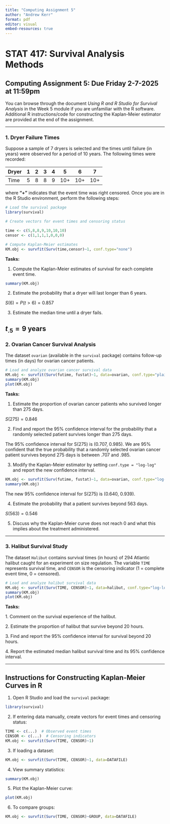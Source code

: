 ```yaml
---
title: "Computing Assignment 5"
author: "Andrew Kerr"
format: pdf
editor: visual
embed-resources: true
---
```


# STAT 417: Survival Analysis Methods

## Computing Assignment 5: Due Friday 2-7-2025 at 11:59pm

You can browse through the document *Using R and R Studio for Survival Analysis* in the Week 5 module if you are unfamiliar with the R software. Additional R instructions/code for constructing the Kaplan-Meier estimator are provided at the end of the assignment.

------------------------------------------------------------------------

### **1. Dryer Failure Times**

Suppose a sample of 7 dryers is selected and the times until failure (in years) were observed for a period of 10 years. The following times were recorded:

| Dryer | 1   | 2   | 3   | 4   | 5   | 6   | 7   |
|-------|-----|-----|-----|-----|-----|-----|-----|
| Time  | 5   | 8   | 8   | 9   | 10+ | 10+ | 10+ |

where **“+”** indicates that the event time was right censored. Once you are in the R Studio environment, perform the following steps:

```r
# Load the survival package
library(survival)

# Create vectors for event times and censoring status

time <- c(5,8,8,9,10,10,10)
censor <- c(1,1,1,1,0,0,0)

# Compute Kaplan-Meier estimates
KM.obj <- survfit(Surv(time,censor)~1, conf.type="none")
```

**Tasks:**

1.  Compute the Kaplan-Meier estimates of survival for each complete event time.

```r
summary(KM.obj)
```

2.  Estimate the probability that a dryer will last longer than 6 years.

$S(6) = P(t>6) = 0.857$

3.  Estimate the median time until a dryer fails.

## $t_{.5} = 9$ years

### **2. Ovarian Cancer Survival Analysis**

The dataset `ovarian` (available in the `survival` package) contains follow-up times (in days) for ovarian cancer patients.

```r
# Load and analyze ovarian cancer survival data
KM.obj <- survfit(Surv(futime, fustat)~1, data=ovarian, conf.type="plain")
summary(KM.obj)
plot(KM.obj)
```

**Tasks:**

1.  Estimate the proportion of ovarian cancer patients who survived longer than 275 days.

$S(275) = 0.846$

2.  Find and report the 95% confidence interval for the probability that a randomly selected patient survives longer than 275 days.

The 95% confidence interval for S(275) is (0.707, 0.985). We are 95% confident that the true probability that a randomly selected ovarian cancer patient survives beyond 275 days is between .707 and .985.

3.  Modify the Kaplan-Meier estimator by setting `conf.type = "log-log"` and report the new confidence interval.

```r
KM.obj <- survfit(Surv(futime, fustat)~1, data=ovarian, conf.type="log-log")
summary(KM.obj)
```

The new 95% confidence interval for S(275) is (0.640, 0.939).

4.  Estimate the probability that a patient survives beyond 563 days.

$S(563) = 0.546$

5.  Discuss why the Kaplan-Meier curve does not reach 0 and what this implies about the treatment administered.

------------------------------------------------------------------------

### **3. Halibut Survival Study**

The dataset `Halibut` contains survival times (in hours) of 294 Atlantic halibut caught for an experiment on size regulation. The variable `TIME` represents survival time, and `CENSOR` is the censoring indicator (1 = complete event time, 0 = censored).

```r
# Load and analyze halibut survival data
KM.obj <- survfit(Surv(TIME, CENSOR)~1, data=halibut, conf.type="log-log")
summary(KM.obj)
plot(KM.obj)
```

**Tasks:**

1\. Comment on the survival experience of the halibut.

2\. Estimate the proportion of halibut that survive beyond 20 hours.

3\. Find and report the 95% confidence interval for survival beyond 20 hours.

4\. Report the estimated median halibut survival time and its 95% confidence interval.

------------------------------------------------------------------------

## **Instructions for Constructing Kaplan-Meier Curves in R**

1.  Open R Studio and load the `survival` package:

```r
library(survival)
```

2.  If entering data manually, create vectors for event times and censoring status:

```r
TIME <- c(...)  # Observed event times
CENSOR <- c(...)  # Censoring indicators
KM.obj <- survfit(Surv(TIME, CENSOR)~1)
```

3.  If loading a dataset:

```r
KM.obj <- survfit(Surv(TIME, CENSOR)~1, data=DATAFILE)
```

4.  View summary statistics:

```r
summary(KM.obj)
```

5.  Plot the Kaplan-Meier curve:

```r
plot(KM.obj)
```

6.  To compare groups:

```r
KM.obj <- survfit(Surv(TIME, CENSOR)~GROUP, data=DATAFILE)
```

